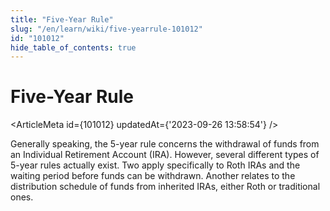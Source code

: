 ```yaml
---
title: "Five-Year Rule"
slug: "/en/learn/wiki/five-yearrule-101012"
id: "101012"
hide_table_of_contents: true
---
```



# Five-Year Rule

<ArticleMeta id={101012} updatedAt={'2023-09-26 13:58:54'} />
<div className='border-solid border-b border-t-0 my-4 border-[var(--ifm-color-gray-300)]' />

Generally speaking, the 5-year rule concerns the withdrawal of funds from an Individual Retirement Account (IRA). However, several different types of 5-year rules actually exist. Two apply specifically to Roth IRAs and the waiting period before funds can be withdrawn. Another relates to the distribution schedule of funds from inherited IRAs, either Roth or traditional ones.
